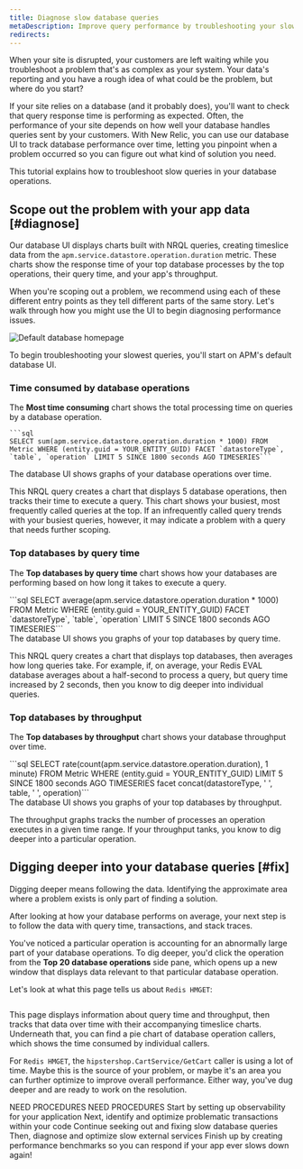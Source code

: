```yaml
---
title: Diagnose slow database queries
metaDescription: Improve query performance by troubleshooting your slow database with the New Relic Database UI.
redirects:
---
```







When your site is disrupted, your customers are left waiting while you troubleshoot a problem that's as complex as your system. Your data's reporting and you have a rough idea of what could be the problem, but where do you start? 

If your site relies on a database (and it probably does), you'll want to check that query response time is performing as expected. Often, the performance of your site depends on how well your database handles queries sent by your customers. With New Relic, you can use our database UI to track database performance over time, letting you pinpoint when a problem occurred so you can figure out what kind of solution you need. 

This tutorial explains how to troubleshoot slow queries in your database operations.  

## Scope out the problem with your app data  [#diagnose]

Our database UI displays charts built with NRQL queries, creating timeslice data from the `apm.service.datastore.operation.duration` metric. These charts show the response time of your top database processes by the top operations, their query time, and your app's throughput. 

When you're scoping out a problem, we recommend using each of these different entry points as they tell different parts of the same story. Let's walk through how you might use the UI to begin diagnosing performance issues. 

<img
  title="Default database homepage"
  alt="Default database homepage"
  src={apmDefaultDatabaseUI}
/>

<figcaption>
  To begin troubleshooting your slowest queries, you'll start on APM's default database UI. 
</figcaption>

<Steps>
<Step>

  ### Time consumed by database operations

  The **Most time consuming** chart shows the total processing time on queries by a database operation. 

<SideBySide>
  <Side>

    ```sql
    SELECT sum(apm.service.datastore.operation.duration * 1000) FROM Metric WHERE (entity.guid = YOUR_ENTITY_GUID) FACET `datastoreType`, `table`, `operation` LIMIT 5 SINCE 1800 seconds AGO TIMESERIES```

  </Side>

  <Side>
<img
  title="Top 5 Database operations over time"
  alt=""
  src={apmATimesliceChartofTop5DatabaseOperations}
/>

<figcaption>
  The database UI shows graphs of your database operations over time.
</figcaption> 

</Side>
</SideBySide>

  This NRQL query creates a chart that displays 5 database operations, then tracks their time to execute a query. This chart shows your busiest, most frequently called queries at the top. If an infrequently called query trends with your busiest queries, however, it may indicate a problem with a query that needs further scoping. 
    
</Step>

<Step>

### Top databases by query time

The **Top databases by query time** chart shows how your databases are performing based on how long it takes to execute a query. 

<SideBySide>
  <Side>
      ```sql
    SELECT average(apm.service.datastore.operation.duration * 1000) FROM Metric WHERE (entity.guid = YOUR_ENTITY_GUID) FACET `datastoreType`, `table`, `operation` LIMIT 5 SINCE 1800 seconds AGO TIMESERIES```
  </Side>

  <Side>
    <img
  title="Top databases by query time"
  alt=""
  src={apmTopDatabasesbyQueryTime}
/>

<figcaption>
  The database UI shows you graphs of your top databases by query time.
</figcaption>
  </Side>

</SideBySide>

  This NRQL query creates a chart that displays top databases, then averages how long queries take. For example, if, on average, your Redis EVAL database averages about a half-second to process a query, but query time increased by 2 seconds, then you know to dig deeper into individual queries. 

</Step>

<Step>

### Top databases by throughput

The **Top databases by throughput** chart shows your database throughput over time. 

<SideBySide>
  <Side>
```sql
SELECT rate(count(apm.service.datastore.operation.duration), 1 minute) FROM Metric WHERE (entity.guid = YOUR_ENTITY_GUID) LIMIT 5 SINCE 1800 seconds AGO TIMESERIES  facet concat(datastoreType, ' ', table, ' ', operation)```  
</Side>
  <Side>
    <img
  title="Top 5 Database operations over time"
  alt=""
  src={apmDatabaseThroughput}
/>

<figcaption>
  The database UI shows you graphs of your top databases by throughput.
</figcaption>
  </Side>
</SideBySide>

The throughput graphs tracks the number of processes an operation executes in a given time range. If your throughput tanks, you know to dig deeper into a particular operation. 

</Step>
</Steps>

## Digging deeper into your database queries [#fix]

Digging deeper means following the data. Identifying the approximate area where a problem exists is only part of finding a solution. 

After looking at how your database performs on average, your next step is to follow the data with query time, transactions, and stack traces.

<CollapserGroup>
  <Collapser
    className="freq-link"
    id="compare-averages"
    title="Compare query time and throughput averages to a time window"
  >

  You've noticed a particular operation is accounting for an abnormally large part of your database operations. To dig deeper, you'd click the operation from the **Top 20 database operations** side pane, which opens up a new window that displays data relevant to that particular database operation.

  Let's look at what this page tells us about `Redis HMGET`:  

  <img
  title="Database UI operations view"
  alt=""
  src={apmDiggingDeeperIntoYourDatabase}
/>

This page displays information about query time and throughput, then tracks that data over time with their accompanying timeslice charts. Underneath that, you can find a pie chart of database operation callers, which shows the time consumed by individual callers. 

For `Redis HMGET`, the `hipstershop.CartService/GetCart` caller is using a lot of time. Maybe this is the source of your problem, or maybe it's an area you can further optimize to improve overall performance. Either way, you've dug deeper and are ready to work on the resolution. 

</Collapser>
<Collapser
    className="freq-link"
    id="break-down"
    title="Scope out the transaction calling your database"
  >
NEED PROCEDURES  
</Collapser>
  <Collapser
    className="freq-link"
    id="bottlenecks"
    title="Find bottlenecks via a stack trace"
  >
NEED PROCEDURES
  </Collapser>
</CollapserGroup>

<DocTiles numbered>
  <DocTile title='Prepare to triage your application' path="/docs/journey-app-slow/root-causes" label={{text: "Tutorial", color: "green"}}>Start by setting up observability for your application</DocTile>
  <DocTile title='Identify problematic transactions' path="/docs/journey-app-slow/problematic-transactions" label={{text: "Tutorial", color: "green"}}>Next, identify and optimize problematic transactions within your code  </DocTile>
</DocTiles>

<DocTiles>
  <DocTile title='Identify slow database queries' number='3' path="/docs/journey-app-slow/slow-database-queries" label={{text: "Tutorial", color: "green"}}>Continue seeking out and fixing slow database queries</DocTile>
  <DocTile title='Identify slow external services' number='4' path="/docs/journey-app-slow/external-services" label={{text: "Tutorial", color: "green"}}>Then, diagnose and optimize slow external services </DocTile>
  <DocTile title='Create performance benchmarks' number='5' path="/docs/journey-app-slow/create-benchmarks/" label={{text: "Tutorial", color: "green"}}>Finish up by creating performance benchmarks so you can respond if your app ever slows down again!</DocTile>
</DocTiles>